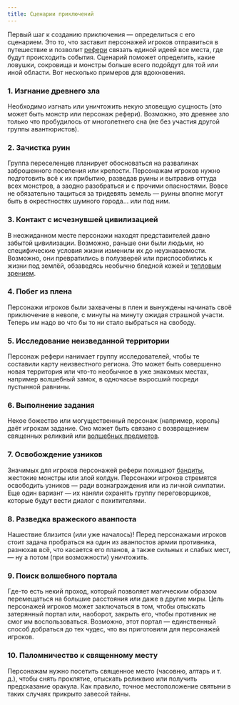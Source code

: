 ```yaml
---
title: Сценарии приключений
---
```


Первый шаг к созданию приключения — определиться с его сценарием. Это то, что заставит персонажей игроков отправиться в путешествие и позволит [рефери](/adventures/running-adventures/the-referees-role) связать единой идеей все места, где будут происходить события. Сценарий поможет определить, какие ловушки, сокровища и монстры больше всего подойдут для той или иной области. Вот несколько примеров для вдохновения.

### 1. Изгнание древнего зла

Необходимо изгнать или уничтожить некую зловещую сущность (это может быть монстр или персонаж рефери). Возможно, это древнее зло только что пробудилось от многолетнего сна (не без участия другой группы авантюристов).

### 2. Зачистка руин

Группа переселенцев планирует обосноваться на развалинах заброшенного поселения или крепости. Персонажам игроков нужно подготовить всё к их прибытию, разведав руины и вытравив оттуда всех монстров, а заодно разобраться и с прочими опасностями. Вовсе не обязательно тащиться за тридевять земель — руины вполне могут быть в окрестностях шумного города... или под ним.

### 3. Контакт с исчезнувшей цивилизацией

В неожиданном месте персонажи находят представителей давно забытой цивилизации. Возможно, раньше они были людьми, но специфические условия жизни изменили их до неузнаваемости. Возможно, они превратились в полузверей или приспособились к жизни под землёй, обзаведясь необычно бледной кожей и [тепловым зрением](/adventures/adventuring/hazards-and-challenges#тепловое-зрение).

### 4. Побег из плена

Персонажи игроков были захвачены в плен и вынуждены начинать своё приключение в неволе, с минуты на минуту ожидая страшной участи. Теперь им надо во что бы то ни стало выбраться на свободу.

### 5. Исследование неизведанной территории

Персонаж рефери нанимает группу исследователей, чтобы те составили карту неизвестного региона. Это может быть совершенно новая территория или что-то необычное в уже знакомых местах, например волшебный замок, в одночасье выросший посреди пустынной равнины.

### 6. Выполнение задания

Некое божество или могущественный персонаж (например, король) даёт игрокам задание. Оно может быть связано с возвращением священных реликвий или [волшебных предметов](#).

### 7. Освобождение узников

Значимых для игроков персонажей рефери похищают [бандиты](#), жестокие монстры или злой колдун. Персонажи игроков стремятся освободить узников — ради вознаграждения или из личной симпатии. Еще один вариант — их наняли охранять группу переговорщиков, которые будут вести диалог с похитителями.

### 8. Разведка вражеского аванпоста

Нашествие близится (или уже началось)! Перед персонажами игроков стоит задача пробраться на один из аванпостов армии противника, разнюхав всё, что касается его планов, а также сильных и слабых мест, — ну а потом (при возможности) уничтожить.

### 9. Поиск волшебного портала

Где-то есть некий проход, который позволяет магическим образом перемещаться на большие расстояния или даже в другие миры. Цель персонажей игроков может заключаться в том, чтобы отыскать затерянный портал или, наоборот, закрыть его, чтобы противник не смог им воспользоваться. Возможно, этот портал — единственный способ добраться до тех чудес, что вы приготовили для персонажей игроков.

### 10. Паломничество к священному месту

Персонажам нужно посетить священное место (часовню, алтарь и т. д.), чтобы снять проклятие, отыскать реликвию или получить предсказание оракула. Как правило, точное местоположение святыни в таких случаях прикрыто завесой тайны.

